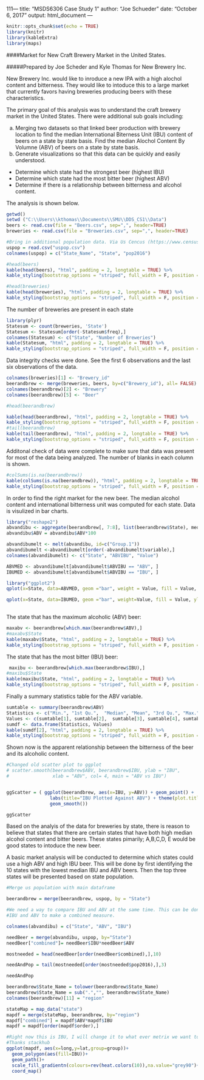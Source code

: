 111---
title: "MSDS6306 Case Study 1"
author: "Joe Schueder"
date: "October 6, 2017"
output: html_document
---

```{r setup, include=FALSE}
knitr::opts_chunk$set(echo = TRUE)
library(knitr)
library(kableExtra)
library(maps)
```
####Market for New Craft Brewery Market in the United States.

#####Prepared by Joe Scheder and Kyle Thomas for New Brewery Inc.

New Brewery Inc. would like to inroduce a new IPA with a high alochol content and bitterness. They would like to intoduce this to a large market that currently favors having breweries producing beers with these characteristics. 

The primary goal of this analysis was to understand the craft brewery market in the United States. There were additional sub goals including:

a. Merging two datasets so that linked beer production with brewery location to find the median International Biterness Unit (IBU) content of beers on a state by state basis. Find the median Alochol Content By Volumne (ABV) of beers on a state by state basis.
b. Generate visualizations so that this data can be quickly and easily understood.
 * Determine which state had the strongest beer (highest IBU)
 * Determine which state had the most bitter beer (highest ABV) 
 * Determine if there is a relationship between bitterness and alcohol content.

The analysis is shown below.  

```{r data import, include=TRUE}
getwd()
setwd ("C:\\Users\\kthomas\\Documents\\SMU\\DDS_CS1\\Data")
beers <- read.csv(file = "Beers.csv", sep=",", header=TRUE)
breweries <- read.csv(file = "Breweries.csv", sep=",", header=TRUE)

#Bring in additional population data. Via Us Cencus (https://www.census.gov/data/tables/2016/demo/popest/state-total.html)
uspop = read.csv("uspop.csv")
colnames(uspop) = c("State_Name", "State", "pop2016")

#head(beers)
kable(head(beers), "html", padding = 2, longtable = TRUE) %>%
kable_styling(bootstrap_options = "striped", full_width = F, position = "left")

#head(breweries)
kable(head(breweries), "html", padding = 2, longtable = TRUE) %>%
kable_styling(bootstrap_options = "striped", full_width = F, position = "left")
``` 

The number of breweries are present in each state

```{r summarize by state}
library(plyr)
Statesum <- count(breweries, 'State')
Statesum <- Statesum[order(-Statesum$freq),]
colnames(Statesum) <- c("State", "Number of Breweries")
kable(Statesum, "html", padding = 2, longtable = TRUE) %>%
kable_styling(bootstrap_options = "striped", full_width = F, position = "left")

```

Data integrity checks were done. See the first 6 observations and the last six observations of the data.

```{r mege}
colnames(breweries)[1] <- "Brewery_id"
beerandbrew <- merge(breweries, beers, by=c("Brewery_id"), all= FALSE)
colnames(beerandbrew)[2] <- "Brewery"
colnames(beerandbrew)[5] <- "Beer"

#head(beerandbrew)

kable(head(beerandbrew), "html", padding = 2, longtable = TRUE) %>%
kable_styling(bootstrap_options = "striped", full_width = F, position = "left")
#tail(beerandbrew)
kable(tail(beerandbrew), "html", padding = 2, longtable = TRUE) %>%
kable_styling(bootstrap_options = "striped", full_width = F, position = "left")
```

Additonal check of data were complete to make sure that data was present for most of the data being analyzed.  The number of blanks in each column is shown.
```{r NACheck}
#colSums(is.na(beerandbrew))
kable(colSums(is.na(beerandbrew)), "html", padding = 2, longtable = TRUE) %>%
kable_styling(bootstrap_options = "striped", full_width = F, position = "left")


```

In order to find the right market for the new beer.  The median alcohol content and international bitterness unit was computed for each state. Data is visulized in bar charts.

```{r abvandibu}
library("reshape2")
abvandibu <- aggregate(beerandbrew[, 7:8], list(beerandbrew$State), median, na.rm=TRUE)
abvandibu$ABV = abvandibu$ABV*100

abvandibumelt <- melt(abvandibu, id=c("Group.1"))
abvandibumelt <-abvandibumelt[order(-abvandibumelt$variable),]
colnames(abvandibumelt) <- c("State", "ABVIBU", "Value")

ABVMED <- abvandibumelt[abvandibumelt$ABVIBU == "ABV", ]
IBUMED <- abvandibumelt[abvandibumelt$ABVIBU == "IBU", ]

library("ggplot2")
qplot(x=State, data=ABVMED, geom ="bar", weight = Value, fill = Value, ylab = 'Median ABV') + coord_flip()

qplot(x=State, data=IBUMED, geom ="bar", weight=Value, fill = Value, ylab = 'IBU Median') + coord_flip()
                      
```

The state that has the maximum alcoholic (ABV) beer:

```{r getmax}
maxabv <- beerandbrew[which.max(beerandbrew$ABV),]
#maxabv$State
kable(maxabv$State, "html", padding = 2, longtable = TRUE) %>%
kable_styling(bootstrap_options = "striped", full_width = F, position = "left")
```


The state that has the most bitter (IBU) beer:

```{r getmax2}
 maxibu <- beerandbrew[which.max(beerandbrew$IBU),]
#maxibu$State
kable(maxibu$State, "html", padding = 2, longtable = TRUE) %>%
kable_styling(bootstrap_options = "striped", full_width = F, position = "left")
```

Finally a summary statistics table for the ABV variable.
```{R summarystatsabv}
sumtable <- summary(beerandbrew$ABV)
Statistics <- c("Min.", "1st Qu.",  "Median", "Mean", "3rd Qu.", "Max.", "NA's" )
Values <- c(sumtable[1], sumtable[2],  sumtable[3], sumtable[4], sumtable[5], sumtable[6], sumtable[7] )
sumdf <- data.frame(Statistics, Values)
kable(sumdf[2], "html", padding = 2, longtable = TRUE) %>%
kable_styling(bootstrap_options = "striped", full_width = F, position = "left")
```

Shown now is the apparent relationship between the bitterness of the beer and its alcoholic content.
```{r scatter}
#Changed old scatter plot to ggplot
# scatter.smooth(beerandbrew$ABV, beerandbrew$IBU, ylab = "IBU",
#                xlab = "ABV", col= 4, main = "ABV vs IBU")


ggScatter = ( ggplot(beerandbrew, aes(x=IBU, y=ABV)) + geom_point() + 
                labs(title="IBU Plotted Against ABV") + theme(plot.title = element_text(hjust = 0.5)) +
                geom_smooth())

ggScatter
```

Based on the analyis of the data for breweries by state, there is reason to believe that states that there are certain states that have both high median alcohol content and bitter beers.  These states pimarily; A,B,C,D, E would be good states to intoduce the new beer.


A basic market analysis will be conducted to determine which states could use a high ABV and high IBU beer. This will be done by first identifying the 10 states with the lowest median IBU and ABV beers. Then the top three states will be presented based on state population.

```{r bestStates}
#Merge us population with main dataframe

beerandbrew = merge(beerandbrew, uspop, by = "State")

#We need a way to compare IBU and ABV at the same time. This can be done by simply multiplying together 
#IBU and ABV to make a combined measure. 

colnames(abvandibu) = c("State", "ABV", "IBU")

needBeer = merge(abvandibu, uspop, by="State")
needBeer["combined"]= needBeer$IBU*needBeer$ABV

mostneeded = head(needBeer[order(needBeer$combined),],10)

needAndPop = tail(mostneeded[order(mostneeded$pop2016),],3)

needAndPop
```

```{r stateVis}
beerandbrew$State_Name = tolower(beerandbrew$State_Name)
beerandbrew$State_Name = sub(".","", beerandbrew$State_Name)
colnames(beerandbrew)[11] = "region"

stateMap = map_data("state")
mapdf = merge(stateMap, beerandbrew, by="region")
mapdf["combined"] = mapdf$ABV*mapdf$IBU
mapdf = mapdf[order(mapdf$order),]

#Right now this is IBU, I will change it to what ever metrix we want to evaluate target states.
#Thanks stackhub
ggplot(mapdf, aes(x=long,y=lat,group=group))+
  geom_polygon(aes(fill=IBU))+
  geom_path()+ 
  scale_fill_gradientn(colours=rev(heat.colors(10)),na.value="grey90")+
  coord_map()

```























